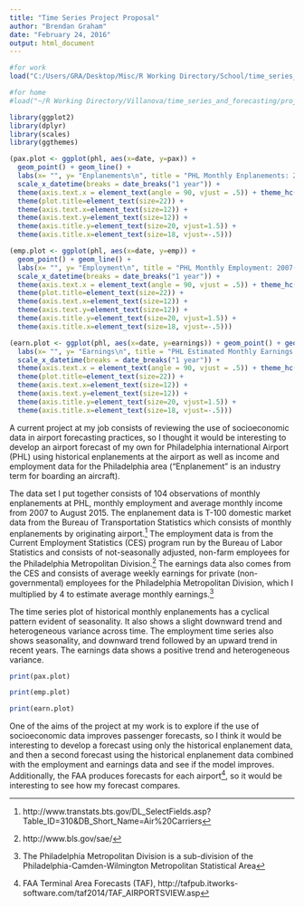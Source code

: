 ```yaml
---
title: "Time Series Project Proposal"
author: "Brendan Graham"
date: "February 24, 2016"
output: html_document
---
```


```r

#for work
load("C:/Users/GRA/Desktop/Misc/R Working Directory/School/time_series_and_forecasting/project/phl/data/phl.rda")

#for home
#load("~/R Working Directory/Villanova/time_series_and_forecasting/project/phl/data/phl.rda")

library(ggplot2)
library(dplyr)
library(scales)
library(ggthemes)

(pax.plot <- ggplot(phl, aes(x=date, y=pax)) + 
  geom_point() + geom_line() + 
  labs(x= "", y= "Enplanements\n", title = "PHL Monthly Enplanements: 2007-2015\n") + 
  scale_x_datetime(breaks = date_breaks("1 year")) + 
  theme(axis.text.x = element_text(angle = 90, vjust = .5)) + theme_hc()  +
  theme(plot.title=element_text(size=22)) +
  theme(axis.text.x=element_text(size=12)) +
  theme(axis.text.y=element_text(size=12)) +
  theme(axis.title.y=element_text(size=20, vjust=1.5)) +
  theme(axis.title.x=element_text(size=18, vjust=-.5)))

(emp.plot <- ggplot(phl, aes(x=date, y=emp)) + 
  geom_point() + geom_line() + 
  labs(x= "", y= "Employment\n", title = "PHL Monthly Employment: 2007-2015\n") + 
  scale_x_datetime(breaks = date_breaks("1 year")) + 
  theme(axis.text.x = element_text(angle = 90, vjust = .5)) + theme_hc()  +
  theme(plot.title=element_text(size=22)) +
  theme(axis.text.x=element_text(size=12)) +
  theme(axis.text.y=element_text(size=12)) +
  theme(axis.title.y=element_text(size=20, vjust=1.5)) +
  theme(axis.title.x=element_text(size=18, vjust=-.5)))

(earn.plot <- ggplot(phl, aes(x=date, y=earnings)) + geom_point() + geom_line() + 
  labs(x= "", y= "Earnings\n", title = "PHL Estimated Monthly Earnings: 2007-2015\n") + 
  scale_x_datetime(breaks = date_breaks("1 year")) + 
  theme(axis.text.x = element_text(angle = 90, vjust = .5)) + theme_hc()  +
  theme(plot.title=element_text(size=22)) +
  theme(axis.text.x=element_text(size=12)) +
  theme(axis.text.y=element_text(size=12)) +
  theme(axis.title.y=element_text(size=20, vjust=1.5)) +
  theme(axis.title.x=element_text(size=18, vjust=-.5)))

```


A current project at my job consists of reviewing the use of socioeconomic data in airport forecasting practices, so I thought it would be interesting to develop an airport forecast of my own for Philadelphia international Airport (PHL) using historical enplanements at the airport as well as income and employment data for the Philadelphia area ("Enplanement" is an industry term for boarding an aircraft). 


The data set I put together consists of 104 observations of monthly enplanements at PHL, monthly employment and average monthly income from 2007 to August 2015. The enplanement data is T-100 domestic market data from the Bureau of Transportation Statistics which consists of monthly enplanements by originating airport.^[http://www.transtats.bts.gov/DL_SelectFields.asp?Table_ID=310&DB_Short_Name=Air%20Carriers] The employment data is from the Current Employment Statistics (CES) program run by the Bureau of Labor Statistics and consists of not-seasonally adjusted, non-farm employees for the Philadelphia Metropolitan Division.^[http://www.bls.gov/sae/] The earnings data also comes from the CES and consists of average weekly earnings for private (non-governmental) employees for the Philadelphia Metropolitan Division, which I multiplied by 4 to estimate average monthly earnings.^[The Philadelphia Metropolitan Division is a sub-division of the Philadelphia-Camden-Wilmington Metropolitan Statistical Area]

The time series plot of historical monthly enplanements has a cyclical pattern evident of seasonality. It also shows a slight downward trend and heterogeneous variance across time. The employment time series also shows seasonality, and downward trend followed by an upward trend in recent years. The earnings data shows a positive trend and heterogeneous variance.



```r

print(pax.plot)

```



```r

print(emp.plot)

```



```r

print(earn.plot)

```


One of the aims of the project at my work is to explore if the use of socioeconomic data improves passenger forecasts, so I think it would be interesting to develop a forecast using only the historical enplanement data,  and then a second forecast using the historical enplanement data combined with the employment and earnings data and see if the model improves. Additionally, the FAA produces forecasts for each airport^[FAA Terminal Area Forecasts (TAF), http://tafpub.itworks-software.com/taf2014/TAF_AIRPORTSVIEW.asp], so it would be interesting to see how my forecast compares.
